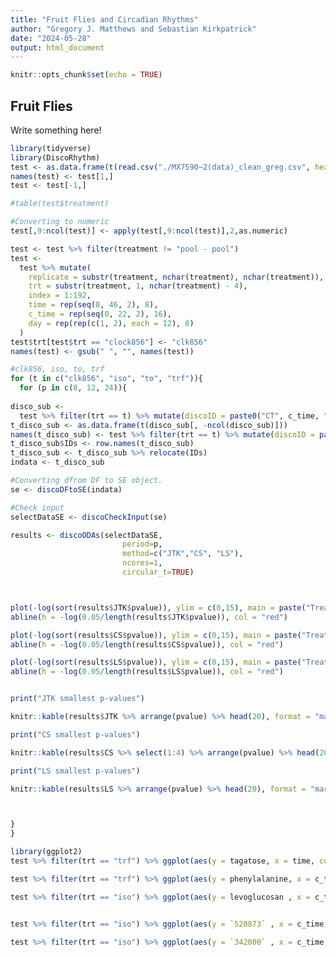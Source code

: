 ```yaml
---
title: "Fruit Flies and Circadian Rhythms"
author: "Gregory J. Matthews and Sebastian Kirkpatrick"
date: "2024-05-28"
output: html_document
---
```


```r
knitr::opts_chunk$set(echo = TRUE)
```

## Fruit Flies 

Write something here!

```r
library(tidyverse)
library(DiscoRhythm)
test <- as.data.frame(t(read.csv("./MX7590~2(data)_clean_greg.csv", header = FALSE)))
names(test) <- test[1,]
test <- test[-1,]

#table(test$treatment)

#Converting to numeric
test[,9:ncol(test)] <- apply(test[,9:ncol(test)],2,as.numeric)

test <- test %>% filter(treatment != "pool - pool")
test <- 
  test %>% mutate(
    replicate = substr(treatment, nchar(treatment), nchar(treatment)),
    trt = substr(treatment, 1, nchar(treatment) - 4),
    index = 1:192,
    time = rep(seq(0, 46, 2), 8),
    c_time = rep(seq(0, 22, 2), 16),
    day = rep(rep(c(1, 2), each = 12), 8)
  )
test$trt[test$trt == "clock856"] <- "clk856"
names(test) <- gsub(" ", "", names(test))

```


```r
#clk856, iso, to, trf
for (t in c("clk856", "iso", "to", "trf")){
  for (p in c(8, 12, 24)){
    
disco_sub <-
  test %>% filter(trt == t) %>% mutate(discoID = paste0("CT", c_time, "_", index, "_", replicate)) %>% select(c(9:584, 590))
t_disco_sub <- as.data.frame(t(disco_sub[, -ncol(disco_sub)]))
names(t_disco_sub) <- test %>% filter(trt == t) %>% mutate(discoID = paste0("CT", c_time, "_", index, "_", replicate)) %>% pull(discoID)
t_disco_sub$IDs <- row.names(t_disco_sub)
t_disco_sub <- t_disco_sub %>% relocate(IDs)
indata <- t_disco_sub

#Converting dfrom DF to SE object.
se <- discoDFtoSE(indata)

#Check input 
selectDataSE <- discoCheckInput(se)

results <- discoODAs(selectDataSE,
                         period=p,
                         method=c("JTK","CS", "LS"),
                         ncores=1,
                         circular_t=TRUE)



plot(-log(sort(results$JTK$pvalue)), ylim = c(0,15), main = paste("Treatment:  ",t," - Period: ", p, " - Test: JTK"), ylab = "-log(p-value)")
abline(h = -log(0.05/length(results$JTK$pvalue)), col = "red")

plot(-log(sort(results$CS$pvalue)), ylim = c(0,15), main = paste("Treatment:  ",t," - Period: ", p, " - Test: CS"), ylab = "-log(p-value)")
abline(h = -log(0.05/length(results$CS$pvalue)), col = "red")

plot(-log(sort(results$LS$pvalue)), ylim = c(0,15), main = paste("Treatment:  ",t," - Period: ", p, " - Test: LS"), ylab = "-log(p-value)")
abline(h = -log(0.05/length(results$LS$pvalue)), col = "red")


print("JTK smallest p-values")

knitr::kable(results$JTK %>% arrange(pvalue) %>% head(20), format = "markdown") %>% print()

print("CS smallest p-values")

knitr::kable(results$CS %>% select(1:4) %>% arrange(pvalue) %>% head(20), format = "markdown") %>% print()

print("LS smallest p-values")

knitr::kable(results$LS %>% arrange(pvalue) %>% head(20), format = "markdown") %>% print()



}
}
```



```r
library(ggplot2)
test %>% filter(trt == "trf") %>% ggplot(aes(y = tagatose, x = time, color = replicate)) + geom_point() + geom_smooth() + ggtitle("trf")

test %>% filter(trt == "trf") %>% ggplot(aes(y = phenylalanine, x = c_time, color = replicate)) + geom_point() + geom_smooth() + ggtitle("trf")
```

```r
test %>% filter(trt == "iso") %>% ggplot(aes(y = levoglucosan , x = c_time, color = replicate)) + geom_point() + geom_smooth() + ggtitle("iso")


test %>% filter(trt == "iso") %>% ggplot(aes(y = `520873` , x = c_time, color = replicate)) + geom_point() + geom_smooth() + ggtitle("iso")

test %>% filter(trt == "iso") %>% ggplot(aes(y = `342000` , x = c_time, color = replicate)) + geom_point() + geom_smooth() + ggtitle("iso")


```



